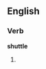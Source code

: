 ==English==

===Verb===
'''shuttle'''

# {{third-person singular of|shuttle}}
{{count page|[[Wiktionary:Page count]]}}